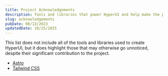 ```yaml
---
title: Project Acknowledgements
description: Tools and libraries that power HyperUI and help make the project possible.
slug: acknowledgements
pubDate: 08/13/2023
updatedDate: 10/25/2025
---
```



<BaseAd />

This list does not include all of the tools and libraries used to create
HyperUI, but it does highlight those that may otherwise go unnoticed, despite
their significant contribution to the project.

- [Astro](https://astro.build/)
- [Tailwind CSS](https://tailwindcss.com/)
